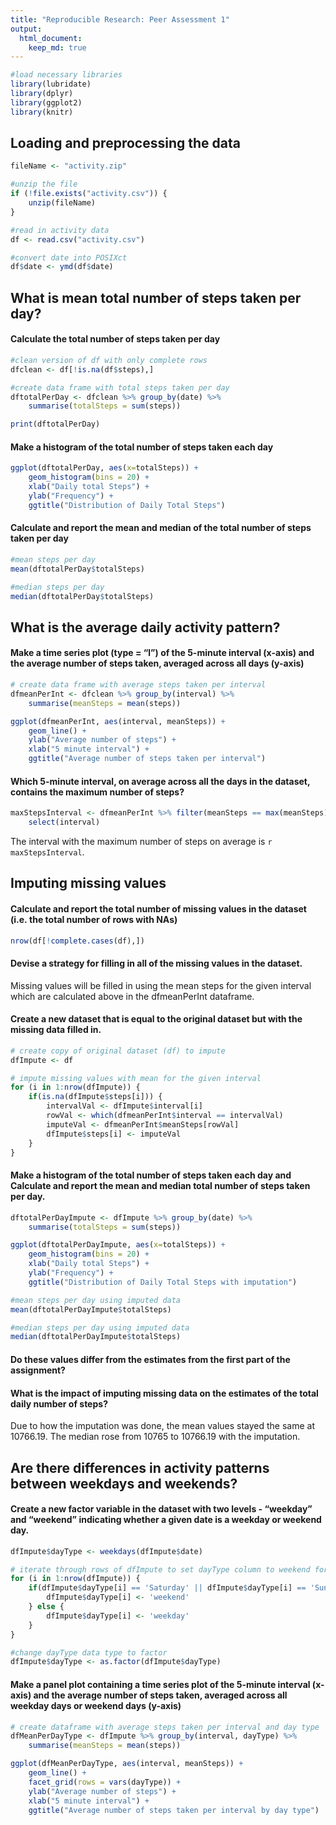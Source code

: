 ```yaml
---
title: "Reproducible Research: Peer Assessment 1"
output: 
  html_document:
    keep_md: true
---
```


```r

#load necessary libraries
library(lubridate)
library(dplyr)
library(ggplot2)
library(knitr)
```


## Loading and preprocessing the data
```r
fileName <- "activity.zip"

#unzip the file
if (!file.exists("activity.csv")) { 
    unzip(fileName) 
}

#read in activity data
df <- read.csv("activity.csv")

#convert date into POSIXct
df$date <- ymd(df$date)

```



## What is mean total number of steps taken per day?
#### Calculate the total number of steps taken per day
```r
#clean version of df with only complete rows
dfclean <- df[!is.na(df$steps),]

#create data frame with total steps taken per day
dftotalPerDay <- dfclean %>% group_by(date) %>%
    summarise(totalSteps = sum(steps))

print(dftotalPerDay)
```

#### Make a histogram of the total number of steps taken each day
```r
ggplot(dftotalPerDay, aes(x=totalSteps)) + 
    geom_histogram(bins = 20) +
    xlab("Daily total Steps") +
    ylab("Frequency") +
    ggtitle("Distribution of Daily Total Steps")
```

#### Calculate and report the mean and median of the total number of steps taken per day
```r
#mean steps per day
mean(dftotalPerDay$totalSteps)

#median steps per day
median(dftotalPerDay$totalSteps)
```


## What is the average daily activity pattern?
#### Make a time series plot (type = "l") of the 5-minute interval (x-axis) and the average number of steps taken, averaged across all days (y-axis)
```r
# create data frame with average steps taken per interval
dfmeanPerInt <- dfclean %>% group_by(interval) %>%
    summarise(meanSteps = mean(steps))

ggplot(dfmeanPerInt, aes(interval, meanSteps)) +
    geom_line() +
    ylab("Average number of steps") +
    xlab("5 minute interval") +
    ggtitle("Average number of steps taken per interval")

```

#### Which 5-minute interval, on average across all the days in the dataset, contains the maximum number of steps?
```r
maxStepsInterval <- dfmeanPerInt %>% filter(meanSteps == max(meanSteps)) %>%
    select(interval)

```

The interval with the maximum number of steps on average is `r maxStepsInterval`.

## Imputing missing values
#### Calculate and report the total number of missing values in the dataset (i.e. the total number of rows with NAs)
```r
nrow(df[!complete.cases(df),])

```

#### Devise a strategy for filling in all of the missing values in the dataset.
Missing values will be filled in using the mean steps for the given interval which are calculated above in the dfmeanPerInt dataframe.

#### Create a new dataset that is equal to the original dataset but with the missing data filled in.
```r
# create copy of original dataset (df) to impute
dfImpute <- df

# impute missing values with mean for the given interval
for (i in 1:nrow(dfImpute)) {
    if(is.na(dfImpute$steps[i])) {
        intervalVal <- dfImpute$interval[i]
        rowVal <- which(dfmeanPerInt$interval == intervalVal)
        imputeVal <- dfmeanPerInt$meanSteps[rowVal]
        dfImpute$steps[i] <- imputeVal
    }
}
```

#### Make a histogram of the total number of steps taken each day and Calculate and report the mean and median total number of steps taken per day. 
```r
dftotalPerDayImpute <- dfImpute %>% group_by(date) %>%
    summarise(totalSteps = sum(steps))

ggplot(dftotalPerDayImpute, aes(x=totalSteps)) + 
    geom_histogram(bins = 20) +
    xlab("Daily total Steps") +
    ylab("Frequency") +
    ggtitle("Distribution of Daily Total Steps with imputation")

#mean steps per day using imputed data
mean(dftotalPerDayImpute$totalSteps)

#median steps per day using imputed data
median(dftotalPerDayImpute$totalSteps)
```

#### Do these values differ from the estimates from the first part of the assignment? 
#### What is the impact of imputing missing data on the estimates of the total daily number of steps?
Due to how the imputation was done, the mean values stayed the same at 10766.19. The median rose from 10765 to 10766.19 with the imputation.

## Are there differences in activity patterns between weekdays and weekends?
#### Create a new factor variable in the dataset with two levels - "weekday" and "weekend" indicating whether a given date is a weekday or weekend day.
```r
dfImpute$dayType <- weekdays(dfImpute$date)

# iterate through rows of dfImpute to set dayType column to weekend for Saturday and Sunday and weekday for all other days
for (i in 1:nrow(dfImpute)) {
    if(dfImpute$dayType[i] == 'Saturday' || dfImpute$dayType[i] == 'Sunday'){
        dfImpute$dayType[i] <- 'weekend'
    } else {
        dfImpute$dayType[i] <- 'weekday'
    }
}

#change dayType data type to factor
dfImpute$dayType <- as.factor(dfImpute$dayType)
```

#### Make a panel plot containing a time series plot of the 5-minute interval (x-axis) and the average number of steps taken, averaged across all weekday days or weekend days (y-axis)
```r
# create dataframe with average steps taken per interval and day type
dfMeanPerDayType <- dfImpute %>% group_by(interval, dayType) %>%
    summarise(meanSteps = mean(steps))

ggplot(dfMeanPerDayType, aes(interval, meanSteps)) +
    geom_line() +
    facet_grid(rows = vars(dayType)) +
    ylab("Average number of steps") +
    xlab("5 minute interval") +
    ggtitle("Average number of steps taken per interval by day type")
```


